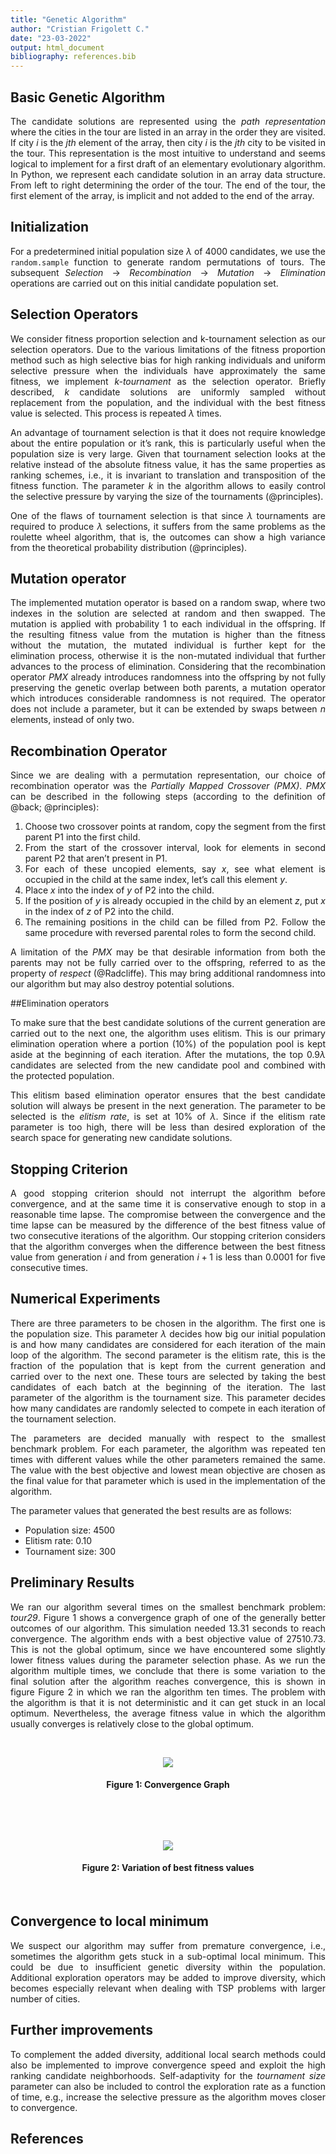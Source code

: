 ```yaml
---
title: "Genetic Algorithm"
author: "Cristian Frigolett C."
date: "23-03-2022"
output: html_document
bibliography: references.bib
---
```

<div style="text-align: justify">

## Basic Genetic Algorithm

The candidate solutions are represented using the $\textit{path representation}$ where the cities in the tour are listed in an array in the order they are visited. If city $\textit{i}$ is the $\textit{j}th$ element of the array, then city $\textit{i}$ is the $\textit{j}th$ city to be visited in the tour. 
This representation is the most intuitive to understand and seems logical to implement for a first draft of an elementary evolutionary algorithm. In Python, we represent each candidate solution in an array data structure. From left to right determining the order of the tour. The end of the tour, the first element of the array, is implicit and not added to the end of the array. 

## Initialization

For a predetermined initial population size $\lambda$ of 4000 candidates, we use the `random.sample` function to generate random permutations of tours. The subsequent $\textit{Selection}$ $\rightarrow{}$ $Recombination$ $\rightarrow{}$ $Mutation$  $\rightarrow{}$ $Elimination$ operations are carried out on this initial candidate population set.

## Selection Operators


We consider fitness proportion selection and k-tournament selection as our selection operators. Due to the various limitations of the fitness proportion method such as high selective bias for high ranking individuals and uniform selective pressure when the individuals have approximately the same fitness, we implement $\textit{k-tournament}$ as the selection operator. 
Briefly described, $\textit{k}$ candidate solutions are uniformly sampled without replacement from the population, and the individual with the best fitness value is selected. This process is repeated $\lambda$ times.  

An advantage of tournament selection is that it does not require knowledge about the entire population or it’s rank, this is particularly useful when the population size is very large. Given that tournament selection looks at the relative instead of the absolute fitness value, it has the same properties as ranking schemes, i.e., it is invariant to translation and transposition of the fitness function. The parameter $\textit{k}$ in the algorithm allows to easily control the selective pressure by varying the size of the tournaments (@principles).

One of the flaws of tournament selection is that since $\lambda$ tournaments are required to produce $\lambda$ selections, it suffers from the same problems as the roulette wheel algorithm, that is, the outcomes can show a high variance from the theoretical probability distribution (@principles). 

## Mutation operator

The implemented mutation operator is based on a random swap, where two indexes in the solution are selected at random and then swapped. The mutation is applied with probability 1 to each individual in the offspring. If the resulting fitness value from the mutation is higher than the fitness without the mutation, the mutated individual is further kept for the elimination process, otherwise it is the non-mutated individual that further advances to the process of elimination. Considering that the recombination operator $\textit{PMX}$ already introduces randomness into the offspring by not fully preserving the genetic overlap between both parents, a mutation operator which introduces considerable randomness is not required. The operator does not include a parameter, but it can be extended by swaps between $\textit{n}$ elements, instead of only two.

## Recombination Operator

Since we are dealing with a permutation representation, our choice of recombination operator was the $\textit{Partially Mapped Crossover (PMX)}$. 
$\textit{PMX}$ can be described in the following steps (according to the definition of @back; @principles):

1. Choose two crossover points at random, copy the segment from the first parent P1 into the first child.
2. From the start of the crossover interval, look for elements in second parent P2 that aren't present in P1.
3. For each of these uncopied elements, say $\textit{x}$, see what element is occupied in the child at the same index, let's call this element $\textit{y}$.
4. Place $\textit{x}$ into the index of $\textit{y}$ of P2 into the child.
5. If the position of $\textit{y}$ is already occupied in the child by an element $\textit{z}$, put $\textit{x}$ in the index of $\textit{z}$ of P2 into the child.
6. The remaining positions in the child can be filled from P2. Follow the same procedure with reversed parental roles to form the second child.

A limitation of the $\textit{PMX}$ may be that desirable information from both the parents may not be fully carried over to the offspring, referred to as the property of $\textit{respect}$  (@Radcliffe). This may bring additional randomness into our algorithm but may also destroy potential solutions. 

##Elimination operators

To make sure that the best candidate solutions of the current generation are carried out to the next one, the algorithm uses elitism. This is our primary elimination operation where a portion (10\%) of the population pool is kept aside at the beginning of each iteration. After the mutations, the top 0.9$\lambda$ candidates are selected from the new candidate pool and combined with the protected population. 

This elitism based elimination operator ensures that the best candidate solution will always be present in the next generation. The parameter to be selected is the $\textit{elitism rate}$, is set at 10% of $\lambda$. Since if the elitism rate parameter is too high, there will be less than desired exploration of the search space for generating new candidate solutions.


## Stopping Criterion

A good stopping criterion should not interrupt the algorithm before convergence, and at the same time it is conservative enough to stop in a reasonable time lapse. The compromise between the convergence and the time lapse can be measured by the difference of the best fitness value of two consecutive iterations of the algorithm. Our stopping criterion considers that the algorithm converges when the difference between the best fitness value from generation $\textit{i}$ and from generation $\textit{i}+1$ is less than 0.0001 for five consecutive times.

## Numerical Experiments

There are three parameters to be chosen in the algorithm. The first one is the population size. This parameter $\lambda$ decides how big our initial population is and how many candidates are considered for each iteration of the main loop of the algorithm. The second parameter is the elitism rate, this is the fraction of the population that is kept from the current generation and carried over to the next one. These tours are selected by taking the best candidates of each batch at the beginning of the iteration. The last parameter of the algorithm is the tournament size. This parameter decides how many candidates are randomly selected to compete in each iteration of the tournament selection. 

The parameters are decided manually with respect to the smallest benchmark problem. For each parameter, the algorithm was repeated ten times with different values while the other parameters remained the same. The value with the best objective and lowest mean objective are chosen as the final value for that parameter which is used in the implementation of the algorithm. 

The parameter values that generated the best results are as follows:

* Population size: 4500
* Elitism rate: 0.10
* Tournament size: 300


## Preliminary Results


We ran our algorithm several times on the smallest benchmark problem: $\textit{tour29}$. Figure 1 shows a convergence graph of one of the generally better outcomes of our algorithm. This simulation needed 13.31 seconds to reach convergence. The algorithm ends with a best objective value of 27510.73. This is not the global optimum, since we have encountered some slightly lower fitness values during the parameter selection phase. As we run the algorithm multiple times, we conclude that there is some variation to the final solution after the algorithm reaches convergence, this is shown in figure Figure 2 in which we ran the algorithm ten times. The problem with the algorithm is that it is not deterministic and it can get stuck in an local optimum. Nevertheless, the average fitness value in which the algorithm usually converges is relatively close to the global optimum.

<br/>
<p align="center">
  <img src="C:\Users\PERROMALO\OneDrive - KU Leuven\Desktop\GitHub repositories\Genetic algorithm\Genetic-Algorithm\images\plot2.png" >
  <h4 align="center">Figure 1: Convergence Graph</h4>
</p>
<br/>

<br/>
<p align="center">
  <img src="C:\Users\PERROMALO\OneDrive - KU Leuven\Desktop\GitHub repositories\Genetic algorithm\Genetic-Algorithm\images\repetition3.png" >
  <h4 align="center">Figure 2: Variation of best fitness values</h4>
</p>
<br/>


## Convergence to local minimum

We suspect our algorithm may suffer from premature convergence, i.e., sometimes the algorithm gets stuck in a sub-optimal local minimum. This could be due to insufficient genetic diversity within the population. Additional exploration operators may be added to improve diversity, which becomes especially relevant when dealing with TSP problems with larger number of cities. 

## Further improvements

To complement the added diversity, additional local search methods could also be implemented to improve convergence speed and exploit the high ranking candidate neighborhoods. Self-adaptivity for the $\textit{tournament size}$ parameter can also be included to control the exploration rate as a function of time, e.g., increase the selective pressure as the algorithm moves closer to convergence.

## References


</div>